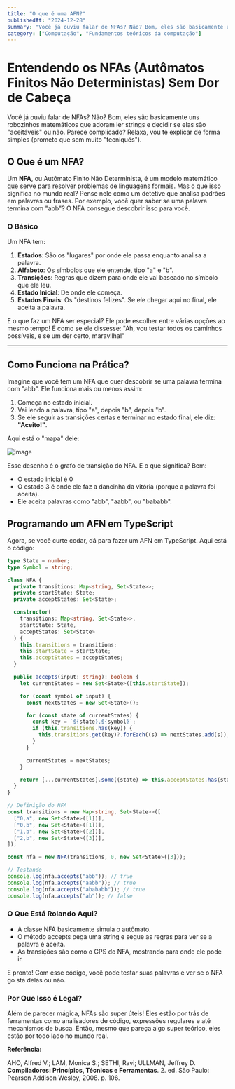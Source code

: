 ```yaml
---
title: "O que é uma AFN?"
publishedAt: "2024-12-28"
summary: "Você já ouviu falar de NFAs? Não? Bom, eles são basicamente uns robozinhos matemáticos que adoram ler strings e decidir se elas são 'aceitáveis' ou não. Parece complicado? Relaxa, vou te explicar de forma simples (prometo que sem muito 'tecniquês')."
category: ["Computação", "Fundamentos teóricos da computação"]
---
```


# Entendendo os NFAs (Autômatos Finitos Não Deterministas) Sem Dor de Cabeça

Você já ouviu falar de NFAs? Não? Bom, eles são basicamente uns robozinhos matemáticos que adoram ler strings e decidir se elas são "aceitáveis" ou não. Parece complicado? Relaxa, vou te explicar de forma simples (prometo que sem muito "tecniquês").

## O Que é um NFA?

Um **NFA**, ou Autômato Finito Não Determinista, é um modelo matemático que serve para resolver problemas de linguagens formais. Mas o que isso significa no mundo real? Pense nele como um detetive que analisa padrões em palavras ou frases. Por exemplo, você quer saber se uma palavra termina com "abb"? O NFA consegue descobrir isso para você.

### O Básico

Um NFA tem:

1. **Estados**: São os "lugares" por onde ele passa enquanto analisa a palavra.
2. **Alfabeto**: Os símbolos que ele entende, tipo "a" e "b".
3. **Transições**: Regras que dizem para onde ele vai baseado no símbolo que ele leu.
4. **Estado Inicial**: De onde ele começa.
5. **Estados Finais**: Os "destinos felizes". Se ele chegar aqui no final, ele aceita a palavra.

E o que faz um NFA ser especial? Ele pode escolher entre várias opções ao mesmo tempo! É como se ele dissesse: "Ah, vou testar todos os caminhos possíveis, e se um der certo, maravilha!"

---

## Como Funciona na Prática?

Imagine que você tem um NFA que quer descobrir se uma palavra termina com "abb". Ele funciona mais ou menos assim:

1. Começa no estado inicial.
2. Vai lendo a palavra, tipo "a", depois "b", depois "b".
3. Se ele seguir as transições certas e terminar no estado final, ele diz: **"Aceito!"**.

Aqui está o "mapa" dele:

![image](../../../assets/afn.png)

Esse desenho é o grafo de transição do NFA. E o que significa? Bem:

- O estado inicial é 0
- O estado 3 é onde ele faz a dancinha da vitória (porque a palavra foi aceita).
- Ele aceita palavras como "abb", "aabb", ou "bababb".

## Programando um AFN em TypeScript

Agora, se você curte codar, dá para fazer um AFN em TypeScript. Aqui está o código:

```typescript
type State = number;
type Symbol = string;

class NFA {
  private transitions: Map<string, Set<State>>;
  private startState: State;
  private acceptStates: Set<State>;

  constructor(
    transitions: Map<string, Set<State>>,
    startState: State,
    acceptStates: Set<State>
  ) {
    this.transitions = transitions;
    this.startState = startState;
    this.acceptStates = acceptStates;
  }

  public accepts(input: string): boolean {
    let currentStates = new Set<State>([this.startState]);

    for (const symbol of input) {
      const nextStates = new Set<State>();

      for (const state of currentStates) {
        const key = `${state},${symbol}`;
        if (this.transitions.has(key)) {
          this.transitions.get(key)?.forEach((s) => nextStates.add(s));
        }
      }

      currentStates = nextStates;
    }

    return [...currentStates].some((state) => this.acceptStates.has(state));
  }
}

// Definição do NFA
const transitions = new Map<string, Set<State>>([
  ["0,a", new Set<State>([1])],
  ["0,b", new Set<State>([1])],
  ["1,b", new Set<State>([2])],
  ["2,b", new Set<State>([3])],
]);

const nfa = new NFA(transitions, 0, new Set<State>([3]));

// Testando
console.log(nfa.accepts("abb")); // true
console.log(nfa.accepts("aabb")); // true
console.log(nfa.accepts("abababb")); // true
console.log(nfa.accepts("ab")); // false
```

### O Que Está Rolando Aqui?

- A classe NFA basicamente simula o autômato.
- O método accepts pega uma string e segue as regras para ver se a palavra é aceita.
- As transições são como o GPS do NFA, mostrando para onde ele pode ir.

E pronto! Com esse código, você pode testar suas palavras e ver se o NFA go
sta delas ou não.

### Por Que Isso é Legal?

Além de parecer mágica, NFAs são super úteis! Eles estão por trás de ferramentas como analisadores de código, expressões regulares e até mecanismos de busca. Então, mesmo que pareça algo super teórico, eles estão por todo lado no mundo real.

**Referência:**

AHO, Alfred V.; LAM, Monica S.; SETHI, Ravi; ULLMAN, Jeffrey D. **Compiladores: Princípios, Técnicas e Ferramentas**. 2. ed. São Paulo: Pearson Addison Wesley, 2008. p. 106.
